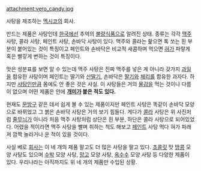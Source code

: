 attachment:vero_candy.jpg

사탕을 제조하는 [[멕시코]]의 회사.

만드는 제품은 사탕인데 [[한국]]에선 추억의 [[불량식품]]으로 알려진 상태. 종류는 각각 [[맥주]] 사탕, 콜라 사탕, 페인트 사탕, 손바닥 사탕이 있다. 맥주와 콜라는 핥으면 톡 쏘는 흰 부분이 붙어있는 것이 특징이고 페인트와 손바닥은 비교적 새콤하며 먹으면 [[혀]]가 파랗게 혹은 빨갛게 변하는 것이 특징이다.

맛은 성분표를 보면 알 수 있는데 맥주 사탕은 진짜 맥주를 넣은 게 아니라 갖가지 [[과일]]을 함유한 사탕이며 페인트는 딸기와 [[산딸기]], 손바닥은 [[딸기]]와 [[체리]]를 함유한 과자다. 하지만 [[사탕]]인만큼 몸에도 안 좋은 것은 사실. 이 사탕들은 거의 [[물감]]을 먹는 것이나 다름이 없으며 어떤 제품은 안에 '''[[개미]]가 붙은 적도 있다.'''

현재도 [[문방구]] 같은 데서 쉽게 볼 수 있는 제품이지만 페인트 사탕은 똑같이 손바닥 모양으로 바뀌었고 그 붉은 손바닥 사탕은 거의 보기 힘들다. 게다가 [[콜라]] 사탕은 위 사진처럼 [[줄무늬]]가 아니라 처음 맥주 사탕처럼 상단은 흰 부분, 하단은 콜라 사탕으로 되어있었다. 어렸을 적이라면 맥주 사탕을 빨며 취하는 척도 해보고 [[페인트]] 사탕 먹다 혀가 파래져 깜짝 놀라거나 운 적이 있을 것이다.

사실 베로 [[회사]]는 이 네 개의 제품 말고도 더 많은 사탕을 팔고 있다. [[초콜릿]] 맛 [[땅콩]] 모양 사탕도 있으며 [[수박]] 모양 사탕, [[망고]] 모양 사탕, [[옥수수]] 모양 사탕 등 다양한 제품이 있다. 우리나라는 아직까지도 위 네 개의 제품만 수입된 상황.
